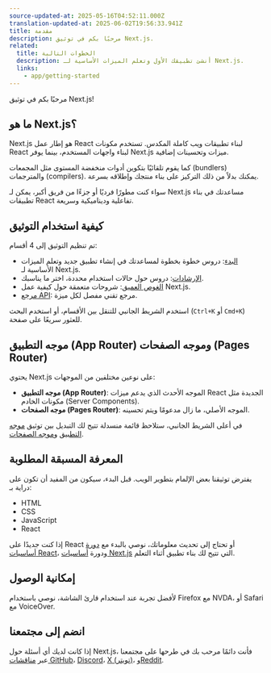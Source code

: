 ```yaml
---
source-updated-at: 2025-05-16T04:52:11.000Z
translation-updated-at: 2025-06-02T19:56:33.941Z
title: مقدمة
description: مرحبًا بكم في توثيق Next.js.
related:
  title: الخطوات التالية
  description: أنشئ تطبيقك الأول وتعلم الميزات الأساسية لـ Next.js.
  links:
    - app/getting-started
---
```


مرحبًا بكم في توثيق Next.js!

## ما هو Next.js؟

Next.js هو إطار عمل React لبناء تطبيقات ويب كاملة المكدس. تستخدم مكونات React لبناء واجهات المستخدم، بينما يوفر Next.js ميزات وتحسينات إضافية.

كما يقوم تلقائيًا بتكوين أدوات منخفضة المستوى مثل المجمعات (bundlers) والمترجمات (compilers). يمكنك بدلاً من ذلك التركيز على بناء منتجك وإطلاقه بسرعة.

سواء كنت مطورًا فرديًا أو جزءًا من فريق أكبر، يمكن لـ Next.js مساعدتك في بناء تطبيقات React تفاعلية وديناميكية وسريعة.

## كيفية استخدام التوثيق

تم تنظيم التوثيق إلى 4 أقسام:

- [البدء](/docs/app/getting-started): دروس خطوة بخطوة لمساعدتك في إنشاء تطبيق جديد وتعلم الميزات الأساسية لـ Next.js.
- [الإرشادات](/docs/app/guides): دروس حول حالات استخدام محددة، اختر ما يناسبك.
- [الغوص العميق](/docs/app/deep-dive): شروحات متعمقة حول كيفية عمل Next.js.
- [مرجع API](/docs/app/api-reference): مرجع تقني مفصل لكل ميزة.

استخدم الشريط الجانبي للتنقل بين الأقسام، أو استخدم البحث (`Ctrl+K` أو `Cmd+K`) للعثور سريعًا على صفحة.

## موجه التطبيق (App Router) وموجه الصفحات (Pages Router)

يحتوي Next.js على نوعين مختلفين من الموجهات:

- **موجه التطبيق (App Router)**: الموجه الأحدث الذي يدعم ميزات React الجديدة مثل مكونات الخادم (Server Components).
- **موجه الصفحات (Pages Router)**: الموجه الأصلي، ما زال مدعومًا ويتم تحسينه.

في أعلى الشريط الجانبي، ستلاحظ قائمة منسدلة تتيح لك التبديل بين توثيق [موجه التطبيق](/docs/app) و[موجه الصفحات](/docs/pages).

## المعرفة المسبقة المطلوبة

يفترض توثيقنا بعض الإلمام بتطوير الويب. قبل البدء، سيكون من المفيد أن تكون على دراية بـ:

- HTML
- CSS
- JavaScript
- React

إذا كنت جديدًا على React أو تحتاج إلى تحديث معلوماتك، نوصي بالبدء مع [دورة أساسيات React](/learn/react-foundations)، ودورة [أساسيات Next.js](/learn/dashboard-app) التي تتيح لك بناء تطبيق أثناء التعلم.

## إمكانية الوصول

لأفضل تجربة عند استخدام قارئ الشاشة، نوصي باستخدام Firefox مع NVDA، أو Safari مع VoiceOver.

## انضم إلى مجتمعنا

إذا كانت لديك أي أسئلة حول Next.js، فأنت دائمًا مرحب بك في طرحها على مجتمعنا عبر [مناقشات GitHub](https://github.com/vercel/next.js/discussions)، [Discord](https://discord.com/invite/bUG2bvbtHy)، [X (تويتر)](https://x.com/nextjs)، و[Reddit](https://www.reddit.com/r/nextjs).